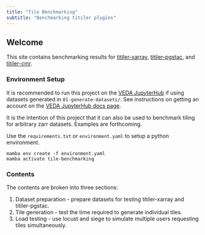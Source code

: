 ```yaml
---
title: "Tile Benchmarking"
subtitle: "Benchmarking titiler plugins"
---
```


## Welcome {#welcome}

This site contains benchmarking results for [titiler-xarray](https://github.com/developmentseed/titiler-xarray), [titiler-pgstac](https://github.com/stac-utils/titiler-pgstac), and [titiler-cmr](https://github.com/developmentseed/titiler-cmr).

### Environment Setup

It is recommended to run this project on the [VEDA JupyterHub](https://nasa-veda.2i2c.cloud/) if using datasets generated in `01-generate-datasets/`. See instructions on getting an account on the [VEDA JupyterHub docs page](https://nasa-impact.github.io/veda-docs/services/jupyterhub.html).

It is the intention of this project that it can also be used to benchmark tiling for arbitrary zarr datasets. Examples are forthcoming.

Use the `requirements.txt` or `environment.yaml` to setup a python environment.

```
mamba env create -f environment.yaml
mamba activate tile-benchmarking
```


### Contents

The contents are broken into three sections:

1. Dataset preparation - prepare datasets for testing titiler-xarray and titiler-pgstac.
2. Tile generation - test the time required to generate individual tiles.
3. Load testing - use locust and siege to simulate multiple users requesting tiles simultaneously.
